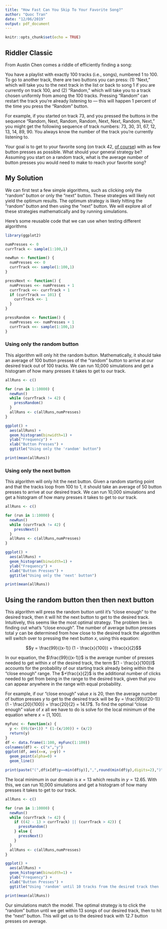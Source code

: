 ```yaml
---
title: "How Fast Can You Skip To Your Favorite Song?"
author: "Quoc Tran"
date: "12/06/2019"
output: pdf_document
---
```


```r
knitr::opts_chunk$set(echo = TRUE)
```

## Riddler Classic

From Austin Chen comes a riddle of efficiently finding a song:

You have a playlist with exactly 100 tracks (i.e., songs), numbered 1 to 100. To go to another track, there are two buttons you can press: (1) “Next,” which will take you to the next track in the list or back to song 1 if you are currently on track 100, and (2) “Random,” which will take you to a track chosen uniformly from among the 100 tracks. Pressing “Random” can restart the track you’re already listening to — this will happen 1 percent of the time you press the “Random” button.

For example, if you started on track 73, and you pressed the buttons in the sequence “Random, Next, Random, Random, Next, Next, Random, Next,” you might get the following sequence of track numbers: 73, 30, 31, 67, 12, 13, 14, 89, 90. You always know the number of the track you’re currently listening to.

Your goal is to get to your favorite song (on track 42, [of course](https://www.independent.co.uk/life-style/history/42-the-answer-to-life-the-universe-and-everything-2205734.html)) with as few button presses as possible. What should your general strategy be? Assuming you start on a random track, what is the average number of button presses you would need to make to reach your favorite song?

## My Solution

We can first test a few simple algorithms, such as clicking only the "random" button or only the "next" button. These strategies will likely not yield the optimum results. The optimum strategy is likely hitting the "random" button and then using the "next" button. We will explore all of these strategies mathematically and by running simulations.

Here's some reusable code that we can use when testing different algorithms

```r
library(ggplot2)

numPresses <- 0
currTrack <- sample(1:100,1)

newRun <- function() {
  numPresses <<- 0
  currTrack <<- sample(1:100,1)
}

pressNext <- function() {
  numPresses <<- numPresses + 1
  currTrack <<- currTrack + 1
  if (currTrack == 101) {
    currTrack <<- 1
  }
}

pressRandom <- function() {
  numPresses <<- numPresses + 1
  currTrack <<- sample(1:100,1)
}

```

### Using only the random button

This algorithm will only hit the random button. Mathematically, it should take an average of 100 button presses of the "random" button to arrive at our desired track out of 100 tracks. We can run 10,000 simulations and get a histogram of how many presses it takes to get to our track.

```r
allRuns <- c()

for (run in 1:10000) {
  newRun()
  while (currTrack != 42) {
    pressRandom()
  }
  allRuns <- c(allRuns,numPresses)
}

ggplot() + 
  aes(allRuns) + 
  geom_histogram(binwidth=1) +
  ylab("Frequency") +
  xlab("Button Presses") +
  ggtitle("Using only the 'random' button")

print(mean(allRuns))
```

### Using only the next button

This algorithm will only hit the next button. Given a random starting point and that the tracks loop from 100 to 1, it should take an average of 50 button presses to arrive at our desired track. We can run 10,000 simulations and get a histogram of how many presses it takes to get to our track.

```r
allRuns <- c()

for (run in 1:10000) {
  newRun()
  while (currTrack != 42) {
    pressNext()
  }
  allRuns <- c(allRuns,numPresses)
}

ggplot() + 
  aes(allRuns) + 
  geom_histogram(binwidth=1) +
  ylab("Frequency") +
  xlab("Button Presses") +
  ggtitle("Using only the 'next' button")

print(mean(allRuns))
```

## Using the random button then then next button

This algorithm will press the random button until it's "close enough" to the desired track, then it will hit the next button to get to the desired track. Intuitively, this seems like the most optimal strategy. The problem lies in finding out what's "close enough". The number of average button presses total $y$ can be determined from how close to the desired track the algorithm will switch over to pressing the next button $x$, using this equation:

$$y = \frac{99}{(x-1)} (1 - \frac{x}{100}) + \frac{x}{2}$$

In our equation, the $\frac{99}{(x-1)}$ is the average number of presses needed to get within $x$ of the desired track, the term $(1 - \frac{x}{100})$ accounts for the probability of our starting track already being within the "close enough" range. The $+\frac{x}{2}$ is the additional number of clicks needed to get from being in the range to the desired track, given that you can appear anywhere in the range with equal probability.

For example, if our "close enough" value $x$ is 20, then the average number of button presses $y$ to get to the desired track will be $y = \frac{99}{(20-1)} (1 - \frac{20}{100}) + \frac{20}{2} = 14.17$. To find the optimal "close enough" value of $x$ all we have to do is solve for the local minimum of the equation where $x = [1,100]$. 

```r
myFunc <- function(x) {
  y <- (99/(x+1)) * (1-(x/100)) + (x/2)
  return(y)
}
df <- data.frame(1:100, myFunc(1:100))
colnames(df) <- c("x","y")
ggplot(df, aes(x=x, y=y)) + 
  geom_point(alpha=0) + 
  geom_line()

print(paste("(",df$x[df$y==min(df$y)],",",round(min(df$y),digits=2),")",sep=""))
```

The local minimum in our domain is $x = 13$ which results in $y = 12.65$. With this, we can run 10,000 simulations and get a histogram of how many presses it takes to get to our track.

```r
allRuns <- c()

for (run in 1:10000) {
  newRun()
  while (currTrack != 42) {
    if ((42 - 13 > currTrack) || (currTrack > 42)) {
      pressRandom()
    } else {
      pressNext()
    }
  }
  allRuns <- c(allRuns,numPresses)
}

ggplot() + 
  aes(allRuns) + 
  geom_histogram(binwidth=1) +
  ylab("Frequency") +
  xlab("Button Presses") +
  ggtitle("Using 'random' until 10 tracks from the desired track then 'next'")

print(mean(allRuns))
```

Our simulations match the model. The optimal strategy is to click the "random" button until we get within 13 songs of our desired track, then to hit the "next" button. This will get us to the desired track with 12.7 button presses on average.